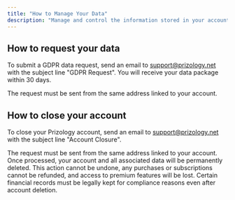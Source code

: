 ```yaml
---
title: "How to Manage Your Data"
description: "Manage and control the information stored in your account"
---
```


## How to request your data

To submit a GDPR data request, send an email to [support@prizology.net](mailto:support@prizology.net) with the subject line "GDPR Request". You will receive your data package within 30 days.

<Note>
  The request must be sent from the same address linked to your account.
</Note>

## How to close your account

To close your Prizology account, send an email to [support@prizology.net](mailto:support@prizology.net) with the subject line "Account Closure". 

<Note>
  The request must be sent from the same address linked to your account.
</Note>

<Danger>
  Once processed, your account and all associated data will be permanently deleted. This action cannot be undone, any purchases or subscriptions cannot be refunded, and access to premium features will be lost. Certain financial records must be legally kept for compliance reasons even after account deletion.
</Danger>